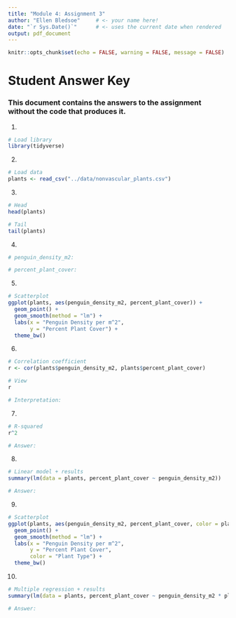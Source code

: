 ```yaml
---
title: "Module 4: Assignment 3"
author: "Ellen Bledsoe"     # <- your name here!
date: "`r Sys.Date()`"      # <- uses the current date when rendered
output: pdf_document
---
```


```r
knitr::opts_chunk$set(echo = FALSE, warning = FALSE, message = FALSE)
```

# Student Answer Key

### This document contains the answers to the assignment without the code that produces it.

1.  

```r
# Load library
library(tidyverse)
```

2.  

```r
# Load data
plants <- read_csv("../data/nonvascular_plants.csv")
```

3.  

```r
# Head
head(plants)

# Tail
tail(plants)
```

4.  

```r
# penguin_density_m2:

# percent_plant_cover:
```

5.  

```r
# Scatterplot
ggplot(plants, aes(penguin_density_m2, percent_plant_cover)) +
  geom_point() +
  geom_smooth(method = "lm") +
  labs(x = "Penguin Density per m^2",
       y = "Percent Plant Cover") +
  theme_bw()
```

6.  

```r
# Correlation coefficient
r <- cor(plants$penguin_density_m2, plants$percent_plant_cover)

# View
r
```

```r
# Interpretation:
```

7.  

```r
# R-squared
r^2
```

```r
# Answer:
```

8.  

```r
# Linear model + results
summary(lm(data = plants, percent_plant_cover ~ penguin_density_m2))
```

```r
# Answer:
```

9.  

```r
# Scatterplot
ggplot(plants, aes(penguin_density_m2, percent_plant_cover, color = plant_type)) +
  geom_point() +
  geom_smooth(method = "lm") +
  labs(x = "Penguin Density per m^2",
       y = "Percent Plant Cover",
       color = "Plant Type") +
  theme_bw()
```

10. 

```r
# Multiple regression + results
summary(lm(data = plants, percent_plant_cover ~ penguin_density_m2 * plant_type))
```

```r
# Answer:
```
